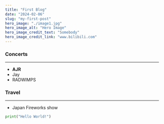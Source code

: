 ```yaml
---
title: "First Blog"
date: "2024-02-06"
slug: "my-first-post"
hero_image: "./image1.jpg"
hero_image_alt: "Hero Image"
hero_image_credit_text: "Somebody"
hero_image_credit_link: "www.bilibili.com"
---
```


### Concerts
***
+ **AJR**
+ Jay
+ RADWIMPS
### Travel
***
+ Japan Fireworks show


```Python
print("Hello World!")
```